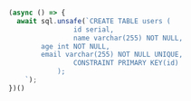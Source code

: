 ```typescript copy

(async () => {
  await sql.unsafe(`CREATE TABLE users (
				id serial,
				name varchar(255) NOT NULL,
        age int NOT NULL,
        email varchar(255) NOT NULL UNIQUE,
				CONSTRAINT PRIMARY KEY(id)
			);
    `);
})()
```
